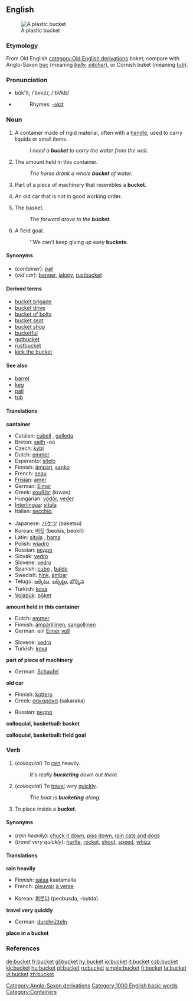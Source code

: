 ==English==
[[Image:Bucket.JPG|thumb|A plastic bucket]]

===Etymology===
From Old English [[category:Old English derivations]] boket; compare with Anglo-Saxon [[Category:Anglo-Saxon derivations]] [[buc]] (meaning ''[[belly]], [[pitcher]]''), or Cornish buket (meaning ''[[tub]]'').

===Pronunciation===
*bûk'ĭt, /ˈbʌkɪt/, /'bVkIt/
*{{audio|en-us-bucket.ogg|Audio (US)}}
*:Rhymes: [[Rhymes:English:-ʌkɪt|-ʌkɪt]]

===Noun===
{{en-noun}}

# A container made of rigid material, often with a [[handle]], used to carry liquids or small items.
#:''I need a '''bucket''' to carry the water from the well.''
# The amount held in this container.
#:''The horse drank a whole '''bucket''' of water.''
# Part of a piece of machinery that resembles a '''bucket'''.
# {{slang}} An old car that is not in good working order.
# {{cattag2|Basketball|Colloquial}} The basket.
#:''The forward drove to the '''bucket'''.''
# {{cattag2|Basketball|Colloquial}} A field goal.
#:''We can't keep giving up easy '''buckets'''.

====Synonyms====
*(''container''): [[pail]]
*(''old car''): [[banger]], [[jalopy]], [[rustbucket]]

====Derived terms====
*[[bucket brigade]]
*[[bucket drive]]
*[[bucket of bolts]]
*[[bucket seat]]
*[[bucket shop]]
*[[bucketful]]
*[[gutbucket]]
*[[rustbucket]]
*[[kick the bucket]]

====See also====
*[[barrel]]
*[[keg]]
*[[pail]]
*[[tub]]

====Translations====
'''container'''
{{top}}
*Catalan: [[cubell]] {{m}}, [[galleda]] {{f}}
*Breton: [[sailh]] {{f}} -où
*Czech: [[kýbl#Czech|kýbl]]
*Dutch: [[emmer]] {{m}}
*Esperanto: [[sitelo]]
*Finnish: [[ämpäri]], [[sanko]]
*French: [[seau]] {{m}}
*[[Frisian]]: [[amer]]
*German: [[Eimer]] {{m}}
*Greek: [[κουβάς]] (kuvas) {{m}}
*Hungarian: [[vödör]], [[veder]]
*[[Interlingua]]: [[situla#Interlingua|situla]]
*Italian: [[secchio]], {{m}}
{{mid}}
*Japanese: [[バケツ]] (baketsu)
*Korean: [[버킷]] (beokis, beokit)  
*Latin: [[situla]] {{f}}, [[hama]] {{f}}
*Polish: [[wiadro]] {{n}}
*Russian: [[ведро]] {{n}}
*Slovak: [[vedro#Slovak|vedro]]
*Slovene: [[vedro]] {{n}}
*Spanish: [[cubo#Spanish|cubo]] {{m}}, [[balde#Spanish|balde]] {{m}}
*Swedish: [[hink]], [[ämbar]]
*Telugu: [[బక్కెటు]], [[బక్కెట్టు]], [[బొక్కెన]]
*Turkish: [[kova]]
*[[Volapük]]: [[böket]]
{{bottom}}

'''amount held in this container'''
{{top}}
*Dutch: [[emmer]] {{m}}
*Finnish: [[ämpärillinen]], [[sangollinen]]
*German: ein [[Eimer]] [[voll]] {{m}}
{{mid}}
*Slovene: [[vedro]] {{n}}
*Turkish: [[kova]]
{{bottom}}

'''part of piece of machinery'''
{{top}}
*German: [[Schaufel]] {{f}}
{{mid}}
{{bottom}}

'''old car'''
{{top}}
*Finnish: [[kottero]]
*Greek: [[σακαράκα]] (sakaraka) {{f}}
{{mid}}
*Russian: [[ведро]] {{n}}
{{bottom}}

'''colloquial, basketball: basket'''
{{top}}
{{mid}}
{{bottom}}

'''colloquial, basketball: field goal'''
{{top}}
{{mid}}
{{bottom}}

===Verb===
{{en-verb}}

# {{intransitive}} (''colloquial'') To [[rain]] heavily.
#:''It's really '''bucketing''' down out there.''
# {{intransitive}} (''colloquial'') To [[travel]] very [[quick]]ly.
#:''The boat is '''bucketing''' along.''
# {{transitive}} To place inside a '''bucket.'''

====Synonyms====
*(''rain heavily''): [[chuck it down]], [[piss down]], [[rain cats and dogs]]
*(''travel very quickly''): [[hurtle]], [[rocket]], [[shoot]], [[speed]], [[whizz]]

====Translations====
'''rain heavily'''
{{top}}
*Finnish: [[sataa]] kaatamalla
*French: [[pleuvoir]] [[à verse]]
{{mid}}
*Korean: [[퍼붓다]] (peobusda, -butda)
{{bottom}}

'''travel very quickly'''
{{top}}
*German: [[durchrütteln]]
{{mid}}
{{bottom}}

'''place in a bucket'''
{{top}}
{{mid}}
{{bottom}}

===References===
{{R:Webster 1913}}

[[Category:1000 English basic words]]
[[Category:Containers]]

[[de:bucket]]
[[fr:bucket]]
[[gl:bucket]]
[[hy:bucket]]
[[io:bucket]]
[[it:bucket]]
[[csb:bucket]]
[[kk:bucket]]
[[hu:bucket]]
[[pl:bucket]]
[[ru:bucket]]
[[simple:bucket]]
[[fi:bucket]]
[[ta:bucket]]
[[vi:bucket]]
[[zh:bucket]]